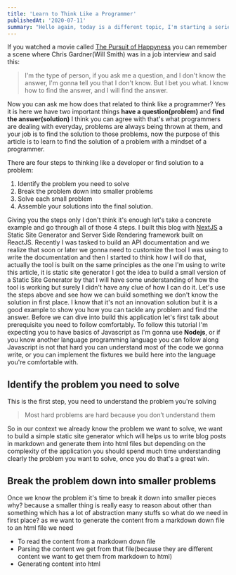 ```yaml
---
title: 'Learn to Think Like a Programmer'
publishedAt: '2020-07-11'
summary: "Hello again, today is a different topic, I'm starting a series entitled Inspire me, which will include topics to inspire you, and push you to pursue your dream. So today we have a special guest, a talented young software engineer known as..."
---
```


If you watched a movie called [The Pursuit of Happyness](https://en.wikipedia.org/wiki/The_Pursuit_of_Happyness) you can remember a scene where Chris Gardner(Will Smith) was in a job interview and said this:

> I'm the type of person, if you ask me a question, and I don't know the answer, I'm gonna tell you that I don't know. But I bet you what. I know how to find the answer, and I will find the answer.

Now you can ask me how does that related to think like a programmer? Yes it is here we have two important things **have a question(problem)** and **find the answer(solution)** I think you can agree with that's what programmers are dealing with everyday, problems are always being thrown at them, and your job is to find the solution to those problems, now the purpose of this article is to learn to find the solution of a problem with a mindset of a programmer.

There are four steps to thinking like a developer or find solution to a problem:

1. Identify the problem you need to solve
2. Break the problem down into smaller problems
3. Solve each small problem
4. Assemble your solutions into the final solution.

Giving you the steps only I don't think it's enough let's take a concrete example and go through all of those 4 steps. I built this blog with [NextJS](https://nextjs.org/) a Static Site Generator and Server Side Rendering framework built on ReactJS. Recently I was tasked to build an API documentation and we realize that soon or later we gonna need to customize the tool I was using to write the documentation
and then I started to think how I will do that, actually the tool is built on the same principles as the one I'm using to write this article, it is static site generator I got the idea to build a small version of a Static Site Generator by that I will have some understanding of how the tool is working but surely I didn't have any clue of how I can do it. Let's use the steps above and see how we can build something we don't know the solution in first place. I know that it's not an innovation solution but it is a good example to show you how you can tackle any problem and find the answer. Before we can dive into build this application let's first talk about prerequisite you need to follow comfortably. To follow this tutorial I'm expecting you to have basics of Javascript as I'm gonna use **Nodejs**, or if you know another language programming language you can follow along Javascript is not that hard you can understand most of the code we gonna write, or you can implement the fixtures we build here into the language you're comfortable with.

## Identify the problem you need to solve

This is the first step, you need to understand the problem you're solving

> Most hard problems are hard because you don’t understand them

So in our context we already know the problem we want to solve, we want to build a simple static site generator which will helps us to write blog posts in markdown and generate them into html files but depending on the complexity of the application you should spend much time understanding clearly the problem you want to solve, once you do that's a great win.

## Break the problem down into smaller problems

Once we know the problem it's time to break it down into smaller pieces why? because a smaller thing is really easy to reason about other than something which has a lot of abstraction many stuffs so what do we need in first place? as we want to generate the content from a markdown down file to an html file we need

-   To read the content from a markdown down file
-   Parsing the content we get from that file(because they are different content we want to get them from markdown to html)
-   Generating content into html
<!-- I got the idea to built my little version of a static site generator, I want it to be simple enough, just be able to write posts in markdown and have them generate them into html files. -->
